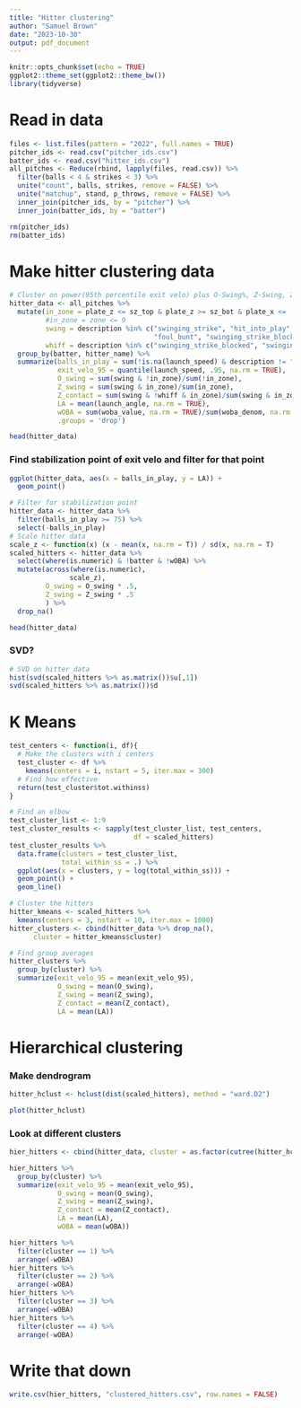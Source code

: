 ```yaml
---
title: "Hitter clustering"
author: "Samuel Brown"
date: "2023-10-30"
output: pdf_document
---
```


```r
knitr::opts_chunk$set(echo = TRUE)
ggplot2::theme_set(ggplot2::theme_bw()) 
library(tidyverse)
```

# Read in data
```r
files <- list.files(pattern = "2022", full.names = TRUE)
pitcher_ids <- read.csv("pitcher_ids.csv")
batter_ids <- read.csv("hitter_ids.csv")
all_pitches <- Reduce(rbind, lapply(files, read.csv)) %>%
  filter(balls < 4 & strikes < 3) %>%
  unite("count", balls, strikes, remove = FALSE) %>%
  unite("matchup", stand, p_throws, remove = FALSE) %>% 
  inner_join(pitcher_ids, by = "pitcher") %>% 
  inner_join(batter_ids, by = "batter")

rm(pitcher_ids)
rm(batter_ids)
```

# Make hitter clustering data
```r
# Cluster on power(95th percentile exit velo) plus O-Swing%, Z-Swing, Z-contact
hitter_data <- all_pitches %>% 
  mutate(in_zone = plate_z <= sz_top & plate_z >= sz_bot & plate_x <= .708 & plate_x >= -.708,
         #in_zone = zone <= 9
         swing = description %in% c("swinging_strike", "hit_into_play", "foul", "foul_tip", 
                                    "foul_bunt", "swinging_strike_blocked", "missed_bunt"),
         whiff = description %in% c("swinging_strike_blocked", "swinging_strike", "foul_tip")) %>% 
  group_by(batter, hitter_name) %>% 
  summarize(balls_in_play = sum(!is.na(launch_speed) & description != "foul"),
            exit_velo_95 = quantile(launch_speed, .95, na.rm = TRUE),
            O_swing = sum(swing & !in_zone)/sum(!in_zone),
            Z_swing = sum(swing & in_zone)/sum(in_zone),
            Z_contact = sum(swing & !whiff & in_zone)/sum(swing & in_zone),
            LA = mean(launch_angle, na.rm = TRUE),
            wOBA = sum(woba_value, na.rm = TRUE)/sum(woba_denom, na.rm = TRUE),
            .groups = 'drop') 

head(hitter_data)
```

### Find stabilization point of exit velo and filter for that point
```r
ggplot(hitter_data, aes(x = balls_in_play, y = LA)) +
  geom_point()
```

```r
# Filter for stabilization point
hitter_data <- hitter_data %>% 
  filter(balls_in_play >= 75) %>% 
  select(-balls_in_play)
# Scale hitter data
scale_z <- function(x) (x - mean(x, na.rm = T)) / sd(x, na.rm = T)
scaled_hitters <- hitter_data %>% 
  select(where(is.numeric) & !batter & !wOBA) %>% 
  mutate(across(where(is.numeric), 
               scale_z),
         O_swing = O_swing * .5,
         Z_swing = Z_swing * .5
         ) %>% 
  drop_na()

head(hitter_data)
```

### SVD?
```r
# SVD on hitter_data
hist(svd(scaled_hitters %>% as.matrix())$u[,1])
svd(scaled_hitters %>% as.matrix())$d
```

# K Means
```r
test_centers <- function(i, df){
  # Make the clusters with i centers
  test_cluster <- df %>% 
    kmeans(centers = i, nstart = 5, iter.max = 300)
  # Find how effective
  return(test_cluster$tot.withinss)
}

# Find an elbow
test_cluster_list <- 1:9
test_cluster_results <- sapply(test_cluster_list, test_centers, 
                               df = scaled_hitters)
test_cluster_results %>% 
  data.frame(clusters = test_cluster_list,
             total_within_ss = .) %>% 
  ggplot(aes(x = clusters, y = log(total_within_ss))) +
  geom_point() +
  geom_line() 
```

```r
# Cluster the hitters
hitter_kmeans <- scaled_hitters %>% 
  kmeans(centers = 3, nstart = 10, iter.max = 1000)
hitter_clusters <- cbind(hitter_data %>% drop_na(),
      cluster = hitter_kmeans$cluster)

# Find group averages
hitter_clusters %>% 
  group_by(cluster) %>% 
  summarize(exit_velo_95 = mean(exit_velo_95),
            O_swing = mean(O_swing),
            Z_swing = mean(Z_swing),
            Z_contact = mean(Z_contact),
            LA = mean(LA))
```

# Hierarchical clustering
### Make dendrogram
```r
hitter_hclust <- hclust(dist(scaled_hitters), method = "ward.D2")

plot(hitter_hclust)
```

### Look at different clusters
```r
hier_hitters <- cbind(hitter_data, cluster = as.factor(cutree(hitter_hclust, k = 4)))

hier_hitters %>% 
  group_by(cluster) %>% 
  summarize(exit_velo_95 = mean(exit_velo_95),
            O_swing = mean(O_swing),
            Z_swing = mean(Z_swing),
            Z_contact = mean(Z_contact),
            LA = mean(LA),
            wOBA = mean(wOBA))

hier_hitters %>% 
  filter(cluster == 1) %>% 
  arrange(-wOBA) 
hier_hitters %>% 
  filter(cluster == 2) %>% 
  arrange(-wOBA) 
hier_hitters %>% 
  filter(cluster == 3) %>% 
  arrange(-wOBA) 
hier_hitters %>% 
  filter(cluster == 4) %>% 
  arrange(-wOBA) 
```

# Write that down
```r
write.csv(hier_hitters, "clustered_hitters.csv", row.names = FALSE)
```

